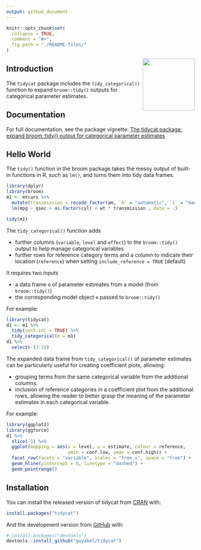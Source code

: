 ```yaml
---
output: github_document
---
```


<!-- README.md is generated from README.Rmd. Please edit that file -->

```r
knitr::opts_chunk$set(
  collapse = TRUE,
  comment = "#>",
  fig.path = "./README-files/"
)
```

<img src='./man/figures/logo.png' align="right" height="139" />

<!-- badges: start -->
<!-- badges: end -->

## Introduction

The `tidycat` package includes the `tidy_categorical()` function to expand `broom::tidy()` outputs for categorical parameter estimates.

## Documentation

For full documentation, see the package vignette: [The tidycat package: expand broom::tidy() output for categorical parameter estimates](https://cran.r-project.org/web/packages/tidycat/vignettes/intro.html)
    
## Hello World

The `tidy()` function in the broom package takes the messy output of built-in functions in R, such as `lm()`, and turns them into tidy data frames.

```r
library(dplyr)
library(broom)
m1 <- mtcars %>%
  mutate(transmission = recode_factor(am, `0` = "automatic", `1` = "manual")) %>%
  lm(mpg ~ qsec + as.factor(cyl) + wt * transmission , data = .)

tidy(m1)
```

The `tidy_categorical()` function adds 

  - further columns (`variable`, `level` and `effect`) to the `broom::tidy()` output to help manage categorical variables
  - further rows for reference category terms and a column to indicate their location (`reference`) when setting `include_reference = TRUE` (default)

It requires two inputs

  - a data frame `d` of parameter estimates from a model (from `broom::tidy()`)
  - the corresponding model object `m` passed to `broom::tidy()`

For example:    
```r
library(tidycat)
d1 <- m1 %>%
  tidy(conf.int = TRUE) %>%
  tidy_categorical(m = m1)
d1 %>%
  select(-(3:5))
```

The expanded data frame from `tidy_categorical()` of parameter estimates can be particularly useful for creating coefficient plots, allowing:

  - grouping terms from the same categorical variable from the additional columns.
  - inclusion of reference categories in a coefficient plot from the additional rows, allowing the reader to better grasp the meaning of the parameter estimates in each categorical variable.

For example:

```r
library(ggplot2)
library(ggforce)
d1 %>%
  slice(-1) %>%
  ggplot(mapping = aes(x = level, y = estimate, colour = reference,
                       ymin = conf.low, ymax = conf.high)) +
  facet_row(facets = "variable", scales = "free_x", space = "free") +
  geom_hline(yintercept = 0, linetype = "dashed") +
  geom_pointrange()
```

## Installation

You can install the released version of tidycat from [CRAN](https://CRAN.R-project.org) with:

``` r
install.packages("tidycat")
```

And the development version from [GitHub](https://github.com/) with:

``` r
# install.packages("devtools")
devtools::install_github("guyabel/tidycat")
```
